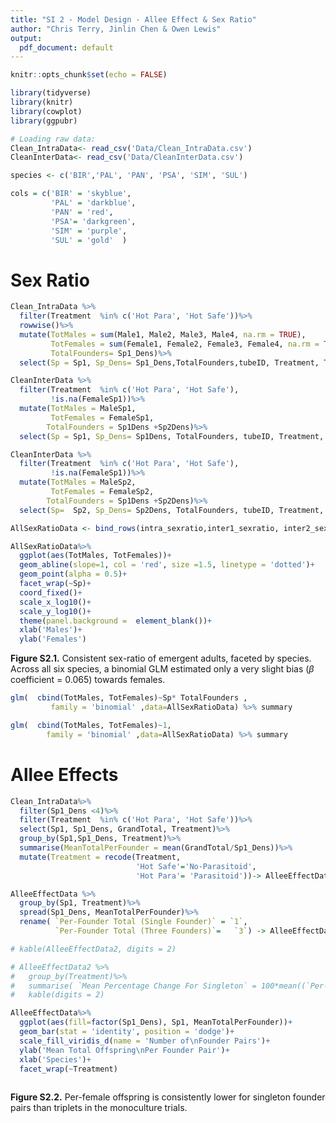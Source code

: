 ```yaml
---
title: "SI 2 - Model Design - Allee Effect & Sex Ratio"
author: "Chris Terry, Jinlin Chen & Owen Lewis"
output:
  pdf_document: default
---
```


```r
knitr::opts_chunk$set(echo = FALSE)
```

```r
library(tidyverse)
library(knitr)
library(cowplot)
library(ggpubr)

# Loading raw data:
Clean_IntraData<- read_csv('Data/Clean_IntraData.csv')
CleanInterData<- read_csv('Data/CleanInterData.csv')

species <- c('BIR','PAL', 'PAN', 'PSA', 'SIM', 'SUL')

cols = c('BIR' = 'skyblue', 
         'PAL' = 'darkblue',
         'PAN' = 'red',
         'PSA'= 'darkgreen',  
         'SIM' = 'purple', 
         'SUL' = 'gold'  )
```

# Sex Ratio

```r

Clean_IntraData %>%
  filter(Treatment  %in% c('Hot Para', 'Hot Safe'))%>%
  rowwise()%>%
  mutate(TotMales = sum(Male1, Male2, Male3, Male4, na.rm = TRUE),
         TotFemales = sum(Female1, Female2, Female3, Female4, na.rm = TRUE),
         TotalFounders= Sp1_Dens)%>%
  select(Sp = Sp1, Sp_Dens= Sp1_Dens,TotalFounders,tubeID, Treatment, TotMales, TotFemales) -> intra_sexratio

CleanInterData %>%
  filter(Treatment  %in% c('Hot Para', 'Hot Safe'),
         !is.na(FemaleSp1))%>% 
  mutate(TotMales = MaleSp1,
         TotFemales = FemaleSp1,
        TotalFounders = Sp1Dens +Sp2Dens)%>%
  select(Sp = Sp1, Sp_Dens= Sp1Dens, TotalFounders, tubeID, Treatment, TotMales, TotFemales) -> inter1_sexratio

CleanInterData %>%
  filter(Treatment  %in% c('Hot Para', 'Hot Safe'),
         !is.na(FemaleSp1))%>% 
  mutate(TotMales = MaleSp2,
         TotFemales = FemaleSp2,
        TotalFounders = Sp1Dens +Sp2Dens)%>%
  select(Sp=  Sp2, Sp_Dens= Sp2Dens, TotalFounders, tubeID, Treatment, TotMales, TotFemales) -> inter2_sexratio

AllSexRatioData <- bind_rows(intra_sexratio,inter1_sexratio, inter2_sexratio )

```

```r
AllSexRatioData%>%
  ggplot(aes(TotMales, TotFemales))+
  geom_abline(slope=1, col = 'red', size =1.5, linetype = 'dotted')+
  geom_point(alpha = 0.5)+
  facet_wrap(~Sp)+
  coord_fixed()+ 
  scale_x_log10()+
  scale_y_log10()+
  theme(panel.background =  element_blank())+
  xlab('Males')+
  ylab('Females')
```

**Figure S2.1.** Consistent sex-ratio of emergent adults, faceted by species. Across all six species, a binomial GLM estimated only a very slight bias ($\beta$ coefficient = 0.065) towards females.   

```r
glm(  cbind(TotMales, TotFemales)~Sp* TotalFounders ,
         family = 'binomial' ,data=AllSexRatioData) %>% summary

glm(  cbind(TotMales, TotFemales)~1,
        family = 'binomial' ,data=AllSexRatioData) %>% summary
```

# Allee Effects

```r
Clean_IntraData%>%
  filter(Sp1_Dens <4)%>%
  filter(Treatment  %in% c('Hot Para', 'Hot Safe'))%>%
  select(Sp1, Sp1_Dens, GrandTotal, Treatment)%>%
  group_by(Sp1,Sp1_Dens, Treatment)%>%
  summarise(MeanTotalPerFounder = mean(GrandTotal/Sp1_Dens))%>%
  mutate(Treatment = recode(Treatment, 
                            'Hot Safe'='No-Parasitoid',
                            'Hot Para'= 'Parasitoid'))-> AlleeEffectData

AlleeEffectData %>%
  group_by(Sp1, Treatment)%>%
  spread(Sp1_Dens, MeanTotalPerFounder)%>%
  rename( `Per-Founder Total (Single Founder)` = `1`,
          `Per-Founder Total (Three Founders)`=   `3`) -> AlleeEffectData2

# kable(AlleeEffectData2, digits = 2)

# AlleeEffectData2 %>%
#   group_by(Treatment)%>%
#   summarise( `Mean Percentage Change For Singleton` = 100*mean((`Per-Founder Total (Single Founder)`- `Per-Founder Total (Three Founders)`)/ `Per-Founder Total (Three Founders)`)) %>%
#   kable(digits = 2)

AlleeEffectData%>%
  ggplot(aes(fill=factor(Sp1_Dens), Sp1, MeanTotalPerFounder))+
  geom_bar(stat = 'identity', position = 'dodge')+
  scale_fill_viridis_d(name = 'Number of\nFounder Pairs')+
  ylab('Mean Total Offspring\nPer Founder Pair')+
  xlab('Species')+
  facet_wrap(~Treatment)
  
```

**Figure S2.2.** Per-female offspring is consistently lower for singleton founder pairs than triplets in the monoculture trials.

